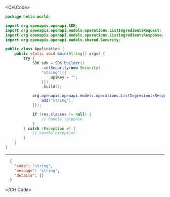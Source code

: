
<CH.Code>
```java ListIngredients.java
package hello.world;

import org.openapis.openapi.SDK;
import org.openapis.openapi.models.operations.ListIngredientsRequest;
import org.openapis.openapi.models.operations.ListIngredientsResponse;
import org.openapis.openapi.models.shared.Security;

public class Application {
    public static void main(String[] args) {
        try {
            SDK sdk = SDK.builder()
                .setSecurity(new Security(
                "string"){{
                    apiKey = "";
                }})
                .build();

            org.openapis.openapi.models.operations.ListIngredientsResponse res = sdk.ingredients.listIngredients(new String[]{{
                add("string"),
            }});

            if (res.classes != null) {
                // handle response
            }
        } catch (Exception e) {
            // handle exception
        }
    }
}
```
---

```json Example Response
  {
    "code": "string",
    "message": "string",
    "details": {}
  }
```
</CH.Code>
